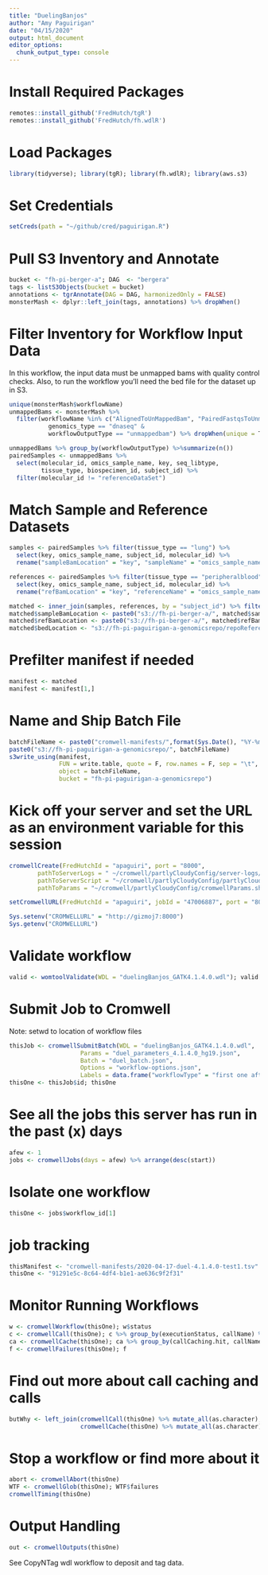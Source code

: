 ```yaml
---
title: "DuelingBanjos"
author: "Amy Paguirigan"
date: "04/15/2020"
output: html_document
editor_options: 
  chunk_output_type: console
---
```

# Install Required Packages
```r
remotes::install_github('FredHutch/tgR')
remotes::install_github('FredHutch/fh.wdlR')
```

# Load Packages
```r
library(tidyverse); library(tgR); library(fh.wdlR); library(aws.s3)
```

# Set Credentials
```r
setCreds(path = "~/github/cred/paguirigan.R") 
```

# Pull S3 Inventory and Annotate
```r
bucket <- "fh-pi-berger-a"; DAG  <- "bergera"
tags <- listS3Objects(bucket = bucket)
annotations <- tgrAnnotate(DAG = DAG, harmonizedOnly = FALSE)
monsterMash <- dplyr::left_join(tags, annotations) %>% dropWhen()
```

# Filter Inventory for Workflow Input Data
In this workflow, the input data must be unmapped bams with quality control checks.  Also, to run the workflow you'll need the bed file for the dataset up in S3.  
```r
unique(monsterMash$workflowName)
unmappedBams <- monsterMash %>% 
  filter(workflowName %in% c("AlignedToUnMappedBam", "PairedFastqsToUnmappedBam") & 
           genomics_type == "dnaseq" & 
           workflowOutputType == "unmappedbam") %>% dropWhen(unique = T)

unmappedBams %>% group_by(workflowOutputType) %>%summarize(n())
pairedSamples <- unmappedBams %>% 
  select(molecular_id, omics_sample_name, key, seq_libtype, 
         tissue_type, biospecimen_id, subject_id) %>% 
  filter(molecular_id != "referenceDataSet")

```

# Match Sample and Reference Datasets
```r
samples <- pairedSamples %>% filter(tissue_type == "lung") %>% 
  select(key, omics_sample_name, subject_id, molecular_id) %>%
  rename("sampleBamLocation" = "key", "sampleName" = "omics_sample_name")

references <- pairedSamples %>% filter(tissue_type == "peripheralblood") %>% 
  select(key, omics_sample_name, subject_id, molecular_id) %>% 
  rename("refBamLocation" = "key", "referenceName" = "omics_sample_name", "ref_molecular_id" = "molecular_id")

matched <- inner_join(samples, references, by = "subject_id") %>% filter(subject_id != "blinded")# Check here that all is as it should be.  
matched$sampleBamLocation <- paste0("s3://fh-pi-berger-a/", matched$sampleBamLocation)
matched$refBamLocation <- paste0("s3://fh-pi-berger-a/", matched$refBamLocation)
matched$bedLocation <- "s3://fh-pi-paguirigan-a-genomicsrepo/repoReferenceData/bedFiles/dfci-v5Oncopanel3.1/Exome_Plus_POPv3.1_SV_ONLY_3191451_Covered_hg19-tabbed.bed"

```

# Prefilter manifest if needed
```r
manifest <- matched
manifest <- manifest[1,]
```

# Name and Ship Batch File
```r
batchFileName <- paste0("cromwell-manifests/",format(Sys.Date(), "%Y-%m-%d-"), "duel-4.1.4.0-test1.tsv")
paste0("s3://fh-pi-paguirigan-a-genomicsrepo/", batchFileName)
s3write_using(manifest,
              FUN = write.table, quote = F, row.names = F, sep = "\t",
              object = batchFileName,
              bucket = "fh-pi-paguirigan-a-genomicsrepo")

```
# Kick off your server and set the URL as an environment variable for this session
```r
cromwellCreate(FredHutchId = "apaguiri", port = "8000",
        pathToServerLogs = " ~/cromwell/partlyCloudyConfig/server-logs/partly-v49-%A.txt",
        pathToServerScript = "~/cromwell/partlyCloudyConfig/partlyCloudy.sh",
        pathToParams = "~/cromwell/partlyCloudyConfig/cromwellParams.sh")

setCromwellURL(FredHutchId = "apaguiri", jobId = "47006887", port = "8000")

Sys.setenv("CROMWELLURL" = "http://gizmoj7:8000")
Sys.getenv("CROMWELLURL")
```
# Validate workflow
```r
valid <- womtoolValidate(WDL = "duelingBanjos_GATK4.1.4.0.wdl"); valid[["errors"]]; valid$isRunnableWorkflow
```


# Submit Job to Cromwell
Note: setwd to location of workflow files
```r
thisJob <- cromwellSubmitBatch(WDL = "duelingBanjos_GATK4.1.4.0.wdl",
                    Params = "duel_parameters_4.1.4.0_hg19.json",
                    Batch = "duel_batch.json",
                    Options = "workflow-options.json",
                    Labels = data.frame("workflowType" = "first one after v10 4.1.4.0"))
thisOne <- thisJob$id; thisOne
```


# See all the  jobs this server has run in the past (x) days
```r
afew <- 1
jobs <- cromwellJobs(days = afew) %>% arrange(desc(start))
```

# Isolate one workflow
```r
thisOne <- jobs$workflow_id[1]
```

# job tracking
```r
thisManifest <- "cromwell-manifests/2020-04-17-duel-4.1.4.0-test1.tsv"
thisOne <- "91291e5c-8c64-4df4-b1e1-ae636c9f2f31"

```

# Monitor Running Workflows
```r
w <- cromwellWorkflow(thisOne); w$status
c <- cromwellCall(thisOne); c %>% group_by(executionStatus, callName) %>% summarize(status = n())
ca <- cromwellCache(thisOne); ca %>% group_by(callCaching.hit, callName) %>% summarize(hits = n())
f <- cromwellFailures(thisOne); f
```

# Find out more about call caching and calls
```r
butWhy <- left_join(cromwellCall(thisOne) %>% mutate_all(as.character), 
                    cromwellCache(thisOne) %>% mutate_all(as.character)); butWhy %>% group_by(callName, executionStatus, callCaching.hit) %>% summarize(hits = n()) %>% arrange(desc(executionStatus))
```

# Stop a workflow or find more about it
```r
abort <- cromwellAbort(thisOne)
WTF <- cromwellGlob(thisOne); WTF$failures
cromwellTiming(thisOne)
```

# Output Handling
```r
out <- cromwellOutputs(thisOne) 
```

See CopyNTag wdl workflow to deposit and tag data.  






